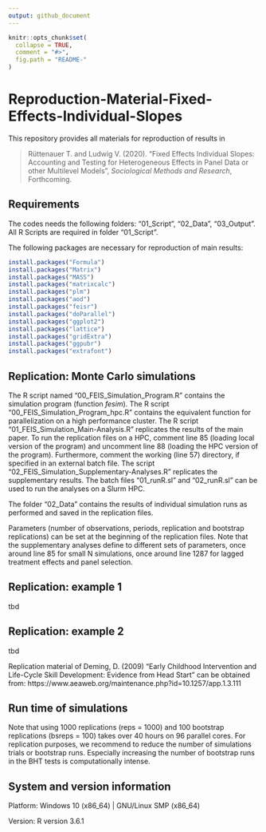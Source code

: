 ```yaml
---
output: github_document
---
```



<!-- README.md is generated from README.Rmd. Please edit that file -->

```r
knitr::opts_chunk$set(
  collapse = TRUE,
  comment = "#>",
  fig.path = "README-"
)
``` 

# Reproduction-Material-Fixed-Effects-Individual-Slopes

This repository provides all materials for reproduction of results in

> Rüttenauer T. and Ludwig V. (2020). “Fixed Effects Individual Slopes: Accounting and Testing for Heterogeneous Effects in Panel Data or other Multilevel  Models”, *Sociological Methods and Research*, Forthcoming.


## Requirements

The codes needs the following folders: “01\_Script”, “02\_Data”, “03\_Output”. All R Scripts are required in folder “01\_Script”.

The following packages are necessary for reproduction of main results:

```r
install.packages("Formula")
install.packages("Matrix")
install.packages("MASS")
install.packages("matrixcalc")
install.packages("plm")
install.packages("aod")
install.packages("feisr") 
install.packages("doParallel")
install.packages("ggplot2")
install.packages("lattice")
install.packages("gridExtra")
install.packages("ggpubr")
install.packages("extrafont")
```

## Replication: Monte Carlo simulations
The R script named “00_FEIS_Simulation_Program.R” contains the simulation program (function *fesim*). The R script "00_FEIS_Simulation_Program_hpc.R" contains the equivalent function for parallelization on a high performance cluster.
The R script “01_FEIS_Simulation_Main-Analysis.R” replicates the results of the main paper. To run the replication files on a HPC, comment line 85 (loading local version of the program) and uncomment line 88 (loading the HPC version of the program). Furthermore, comment the working (line 57) directory, if specified in an external batch file. The script "02_FEIS_Simulation_Supplementary-Analyses.R" replicates the supplementary results. The batch files "01_runR.sl" and "02_runR.sl" can be used to run the analyses on a Slurm HPC.

The folder “02\_Data” contains the results of individual simulation runs as performed and saved in the replication files.

Parameters (number of observations, periods, replication and bootstrap replications) can be set at the beginning of the replication files. Note that the supplementary analyses define to different sets of parameters, once around line 85 for small N simulations, once around line 1287 for lagged treatment effects and panel selection.

## Replication: example 1

tbd

## Replication: example 2

tbd

Replication material of Deming, D. (2009) "Early Childhood Intervention and Life-Cycle Skill Development: Evidence from Head Start" can be obtained from: https://www.aeaweb.org/maintenance.php?id=10.1257/app.1.3.111

## Run time of simulations
Note that using 1000 replications (reps = 1000) and 100 bootstrap replications (bsreps = 100) takes over 40 hours on 96 parallel cores. For replication purposes, we recommend to reduce the number of simulations trials or bootstrap runs. Especially increasing the number of bootstrap runs in the BHT tests is computationally intense.

## System and version information

Platform: Windows 10 (x86_64) | GNU/Linux SMP (x86_64)

Version: R version 3.6.1
